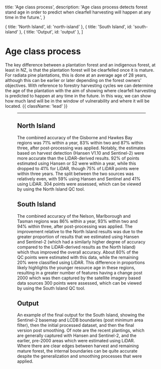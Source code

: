 
  title: 'Age class process',
  description:
    'Age class process detects forest stand age in order to predict when clearfell harvesting will happen at any time in the future.',
}

  { title: 'North Island', id: 'north-island' },
  { title: 'South Island', id: 'south-island' },
  { title: 'Output', id: 'output' },
]

# Age class process

The key difference between a plantation forest and an indigenous forest, at least in NZ, is that the plantation forest will be clearfelled once it is mature. For radiata pine plantations, this is done at an average age of 28 years, although this can be earlier or later depending on the forest owners' objectives. With reference to forestry harvesting cycles we can determine the age of the plantation with the aim of showing where clearfell harvesting is predicted to happen at any time in the future. In this way, we can show how much land will be in the window of vulnerability and where it will be located. {{ className: 'lead' }}

<Figure src={ageClassProcess} srcDark={ageClassProcessDark} alt="Age class process." caption="Age class process diagram." />

***

## North Island

The combined accuracy of the Gisborne and Hawkes Bay regions was 71% within a year, 83% within two and 87% within three, after post-processing was applied. Notably, the estimates based on harvest detection (Hansen V1.10 and Sentinel-2) were more accurate than the LiDAR-derived results. 92% of points estimated using Hansen or S2 were within a year, while this dropped to 41% for LiDAR, though 75% of LiDAR points were within three years. The split between the two sources was relatively even, with 59% using Hansen and Sentinel and 41% using LiDAR. 304 points were assessed, which can be viewed by using the North Island QC tool.

## South Island

The combined accuracy of the Nelson, Marlborough and Tasman regions was 86% within a year, 93% within two and 94% within three, after post-processing was applied. The improvement relative to the North Island results was due to the greater proportion of results that we estimated using Hansen and Sentinel-2 (which had a similarly higher degree of accuracy compared to the LiDAR-derived results as the North Island) which thus improved the overall accuracy. About 80% of the QC points were estimated with this data, while the remaining 20% were classified using LiDAR. This difference in proportions likely highlights the younger resource age in these regions, resulting in a greater number of features having a change post 2000 which was then captured by the satellite imagery based data sources 300 points were assessed, which can be viewed by using the South Island QC tool.

## Output

An example of the final output for the South Island, showing the Sentinel-2 basemap and LCDB boundaries (post minimum area filter), then the initial processed dataset, and then the final version post smoothing. Of note are the recent plantings, which are generally captured with Hansen and Sentinel-2, and the earlier, pre-2000 areas which were estimated using LiDAR. Where there are clear edges between harvest and remaining mature forest, the internal boundaries can be quite accurate despite the generalization and smoothing processes that were applied.
